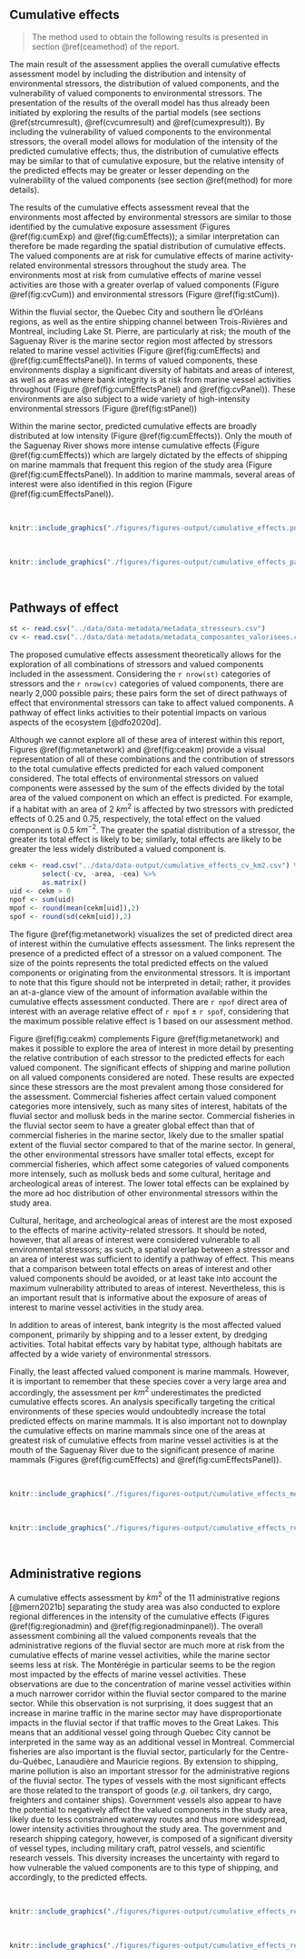 ## Cumulative effects {#cearesult}

> The method used to obtain the following results is presented in section \@ref(ceamethod) of the report.

The main result of the assessment applies the overall cumulative effects assessment model by including the distribution and intensity of environmental stressors, the distribution of valued components, and the vulnerability of valued components to environmental stressors. The presentation of the results of the overall model has thus already been initiated by exploring the results of the partial models (see sections \@ref(strcumresult), \@ref(cvcumresult) and \@ref(cumexpresult)). By including the vulnerability of valued components to the environmental stressors, the overall model allows for modulation of the intensity of the predicted cumulative effects; thus, the distribution of cumulative effects may be similar to that of cumulative exposure, but the relative intensity of the predicted effects may be greater or lesser depending on the vulnerability of the valued components (see section \@ref(method) for more details).

The results of the cumulative effects assessment reveal that the environments most affected by environmental stressors are similar to those identified by the cumulative exposure assessment (Figures \@ref(fig:cumExp) and \@ref(fig:cumEffects)); a similar interpretation can therefore be made regarding the spatial distribution of cumulative effects. The valued components are at risk for cumulative effects of marine activity-related environmental stressors throughout the study area. The environments most at risk from cumulative effects of marine vessel activities are those with a greater overlap of valued components (Figure \@ref(fig:cvCum)) and environmental stressors (Figure \@ref(fig:stCum)). 

Within the fluvial sector, the Quebec City and southern Île d’Orléans regions, as well as the entire shipping channel between Trois-Rivières and Montreal, including Lake St. Pierre, are particularly at risk; the mouth of the Saguenay River is the marine sector region most affected by stressors related to marine vessel activities (Figure \@ref(fig:cumEffects) and \@ref(fig:cumEffectsPanel)). In terms of valued components, these environments display a significant diversity of habitats and areas of interest, as well as areas where bank integrity is at risk from marine vessel activities throughout (Figure \@ref(fig:cumEffectsPanel) and \@ref(fig:cvPanel)). These environments are also subject to a wide variety of high-intensity environmental stressors (Figure \@ref(fig:stPanel))

Within the marine sector, predicted cumulative effects are broadly distributed at low intensity (Figure \@ref(fig:cumEffects)). Only the mouth of the Saguenay River shows more intense cumulative effects (Figure \@ref(fig:cumEffects)) which are largely dictated by the effects of shipping on marine mammals that frequent this region of the study area (Figure \@ref(fig:cumEffectsPanel)). In addition to marine mammals, several areas of interest were also identified in this region (Figure \@ref(fig:cumEffectsPanel)).

<br/>

```r
knitr::include_graphics("./figures/figures-output/cumulative_effects.png")
```

<br/>

```r
knitr::include_graphics("./figures/figures-output/cumulative_effects_panel.png")
```

<br/>

## Pathways of effect

```r
st <- read.csv("../data/data-metadata/metadata_stresseurs.csv")
cv <- read.csv("../data/data-metadata/metadata_composantes_valorisees.csv")
```

The proposed cumulative effects assessment theoretically allows for the exploration of all combinations of stressors and valued components included in the assessment. Considering the `r nrow(st)` categories of stressors and the `r nrow(cv)` categories of valued components, there are nearly 2,000 possible pairs; these pairs form the set of direct pathways of effect that environmental stressors can take to affect valued components. A pathway of effect links activities to their potential impacts on various aspects of the ecosystem [@dfo2020d]. 

Although we cannot explore all of these area of interest within this report, Figures \@ref(fig:metanetwork) and \@ref(fig:ceakm) provide a visual representation of all of these combinations and the contribution of stressors to the total cumulative effects predicted for each valued component considered. The total effects of environmental stressors on valued components were assessed by the sum of the effects divided by the total area of the valued component on which an effect is predicted. For example, if a habitat with an area of 2 $km^2$ is affected by two stressors with predicted effects of 0.25 and 0.75, respectively, the total effect on the valued component is 0.5 $km^{-2}$. The greater the spatial distribution of a stressor, the greater its total effect is likely to be; similarly, total effects are likely to be greater the less widely distributed a valued component is.  

```r
cekm <- read.csv("../data/data-output/cumulative_effects_cv_km2.csv") %>%
        select(-cv, -area, -cea) %>%
        as.matrix()
uid <- cekm > 0
npof <- sum(uid)
mpof <- round(mean(cekm[uid]),2)
spof <- round(sd(cekm[uid]),2)
```

The figure \@ref(fig:metanetwork) visualizes the set of predicted direct area of interest within the cumulative effects assessment. The links represent the presence of a predicted effect of a stressor on a valued component. The size of the points represents the total predicted effects on the valued components or originating from the environmental stressors. It is important to note that this figure should not be interpreted in detail; rather, it provides an at-a-glance view of the amount of information available within the cumulative effects assessment conducted. There are `r npof` direct area of interest with an average relative effect of `r mpof` $\pm$ `r spof`, considering that the maximum possible relative effect is 1 based on our assessment method.  

Figure \@ref(fig:ceakm) complements Figure \@ref(fig:metanetwork) and makes it possible to explore the area of interest in more detail by presenting the relative contribution of each stressor to the predicted effects for each valued component. The significant effects of shipping and marine pollution on all valued components considered are noted. These results are expected since these stressors are the most prevalent among those considered for the assessment. Commercial fisheries affect certain valued component categories more intensively, such as many sites of interest, habitats of the fluvial sector and mollusk beds in the marine sector. Commercial fisheries in the fluvial sector seem to have a greater global effect than that of commercial fisheries in the marine sector, likely due to the smaller spatial extent of the fluvial sector compared to that of the marine sector. In general, the other environmental stressors have smaller total effects, except for commercial fisheries, which affect some categories of valued components more intensely, such as mollusk beds and some cultural, heritage and archeological areas of interest. The lower total effects can be explained by the more ad hoc distribution of other environmental stressors within the study area. 

Cultural, heritage, and archeological areas of interest are the most exposed to the effects of marine activity-related stressors. It should be noted, however, that all areas of interest were considered vulnerable to all environmental stressors; as such, a spatial overlap between a stressor and an area of interest was sufficient to identify a pathway of effect. This means that a comparison between total effects on areas of interest and other valued components should be avoided, or at least take into account the maximum vulnerability attributed to areas of interest. Nevertheless, this is an important result that is informative about the exposure of areas of interest to marine vessel activities in the study area. 

In addition to areas of interest, bank integrity is the most affected valued component, primarily by shipping and to a lesser extent, by dredging activities. Total habitat effects vary by habitat type, although habitats are affected by a wide variety of environmental stressors. 

Finally, the least affected valued component is marine mammals. However, it is important to remember that these species cover a very large area and accordingly, the assessment per $km^2$ underestimates the predicted cumulative effects scores. An analysis specifically targeting the critical environments of these species would undoubtedly increase the total predicted effects on marine mammals. It is also important not to downplay the cumulative effects on marine mammals since one of the areas at greatest risk of cumulative effects from marine vessel activities is at the mouth of the Saguenay River due to the significant presence of marine mammals (Figures \@ref(fig:cumEffects) and \@ref(fig:cumEffectsPanel)).


<br/>

```r
knitr::include_graphics("./figures/figures-output/cumulative_effects_metanetwork.png")
```

<br/>

```r
knitr::include_graphics("./figures/figures-output/cumulative_effects_regional_contribution.png")
```

<br/>


## Administrative regions

A cumulative effects assessment by $km^2$ of the 11 administrative regions [@mern2021b] separating the study area was also conducted to explore regional differences in the intensity of the cumulative effects (Figures \@ref(fig:regionadmin) and \@ref(fig:regionadminpanel)). The overall assessment combining all the valued components reveals that the administrative regions of the fluvial sector are much more at risk from the cumulative effects of marine vessel activities, while the marine sector seems less at risk. The Montérégie in particular seems to be the region most impacted by the effects of marine vessel activities. These observations are due to the concentration of marine vessel activities within a much narrower corridor within the fluvial sector compared to the marine sector. While this observation is not surprising, it does suggest that an increase in marine traffic in the marine sector may have disproportionate impacts in the fluvial sector if that traffic moves to the Great Lakes. This means that an additional vessel going through Quebec City cannot be interpreted in the same way as an additional vessel in Montreal. Commercial fisheries are also important is the fluvial sector, particularly for the Centre-du-Québec, Lanaudière and Mauricie regions. By extension to shipping, marine pollution is also an important stressor for the administrative regions of the fluvial sector. The types of vessels with the most significant effects are those related to the transport of goods (*e.g.* oil tankers, dry cargo, freighters and container ships). Government vessels also appear to have the potential to negatively affect the valued components in the study area, likely due to less constrained waterway routes and thus more widespread, lower intensity activities throughout the study area. The government and research shipping category, however, is composed of a significant diversity of vessel types, including military craft, patrol vessels, and scientific research vessels. This diversity increases the uncertainty with regard to how vulnerable the valued components are to this type of shipping, and accordingly, to the predicted effects. 


<br/>

```r
knitr::include_graphics("./figures/figures-output/cumulative_effects_region_cea.png")
```

<br/>

```r
knitr::include_graphics("./figures/figures-output/cumulative_effects_region_cea_panel.png")
```

<br/>
